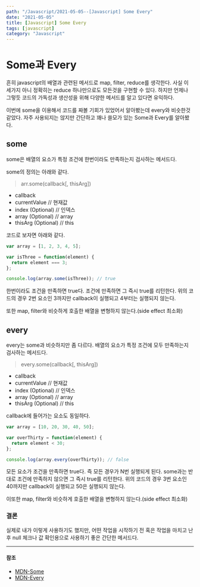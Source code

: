 ---
path: "/Javascript/2021-05-05--[Javascript] Some Every"
date: "2021-05-05"
title: [Javascript] Some Every
tags: [javascript]
category: "Javascript"
---

# Some과 Every

흔히 javascript의 배열과 관련된 메서드로 map, filter, reduce를 생각한다.
사실 이 세가지 아니 정확히는 reduce 하나만으로도 모든것을 구현할 수 있다.
하지만 언제나 그렇듯 코드의 가독성과 생산성을 위해 다양한 메서드를 알고 있다면 유익하다.

이번에 some을 이용해서 코드를 짜볼 기회가 있었어서 알아봤는데 every와 비슷한것 같았다. 자주 사용되지는 않지만 간단하고 꽤나 쓸모가 있는 Some과 Every를 알아봤다.

## some

some은 배열의 요소가 특정 조건에 한번이라도 만족하는지 검사하는 메서드다.

some의 정의는 아래와 같다.

> arr.some(callback[, thisArg])

- callback
- currentValue // 현재값
- index (Optional) // 인덱스
- array (Optional) // array
- thisArg (Optional) // this

코드로 보자면 아래와 같다.

```js
var array = [1, 2, 3, 4, 5];

var isThree = function(element) {
  return element === 3;
};

console.log(array.some(isThree)); // true
```

한번이라도 조건을 만족하면 true다. 조건에 만족하면 그 즉시 true를 리턴한다. 위의 코드의 경우 2번 요소인 3까지만 callback이 실행되고 4부터는 실행되지 않는다.

또한 map, filter와 비슷하게 호출한 배열을 변형하지 않는다.(side effect 최소화)

## every

every는 some과 비슷하지만 좀 다르다. 배열의 요소가 특정 조건에 모두 만족하는지 검사하는 메서드다.

> every.some(callback[, thisArg])

- callback
- currentValue // 현재값
- index (Optional) // 인덱스
- array (Optional) // array
- thisArg (Optional) // this

callback에 들어가는 요소도 동일하다.

```js
var array = [10, 20, 30, 40, 50];

var overThirty = function(element) {
  return element < 30;
};

console.log(array.every(overThirty)); // false
```

모든 요소가 조건을 만족하면 true다. 즉 모든 경우가 N번 실행되게 된다. some과는 반대로 조건에 만족하지 않으면 그 즉시 true를 리턴한다. 위의 코드의 경우 3번 요소인 40까지만 callback이 실행되고 50은 실행되지 않는다.

이또한 map, filter와 비슷하게 호출한 배열을 변형하지 않는다.(side effect 최소화)

### 결론

실제로 내가 이렇게 사용하기도 했지만, 어떤 작업을 시작하기 전 혹은 작업을 마치고 난 후 null 체크나 값 확인용으로 사용하기 좋은 간단한 메서드다.

---

#### 참조

- [MDN-Some](https://developer.mozilla.org/ko/docs/Web/JavaScript/Reference/Global_Objects/Array/some)
- [MDN-Every](https://developer.mozilla.org/ko/docs/Web/JavaScript/Reference/Global_Objects/Array/every)